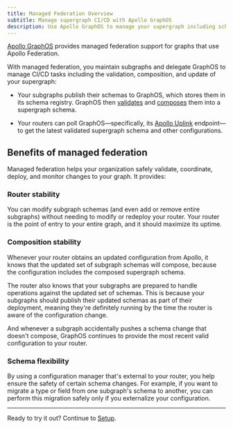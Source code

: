 ```yaml
---
title: Managed Federation Overview
subtitle: Manage supergraph CI/CD with Apollo GraphOS
description: Use Apollo GraphOS to manage your supergraph including schema validation, composition, and configuration.
---
```



[Apollo GraphOS](/graphos/) provides managed federation support for graphs that use Apollo Federation.

With managed federation, you maintain subgraphs and delegate GraphOS to manage CI/CD tasks including the validation, composition, and update of your supergraph:

* Your subgraphs publish their schemas to GraphOS, which stores them in its schema registry. GraphOS then [validates](./federated-schema-checks) and [composes](../federated-types/composition/) them into a supergraph schema. 

* Your routers can poll GraphOS&mdash;specifically, its [Apollo Uplink](./uplink) endpoint&mdash;to get the latest validated supergraph schema and other configurations.

<ManagedFederationDiagram />

## Benefits of managed federation

Managed federation helps your organization safely validate, coordinate, deploy, and monitor changes to your graph. It provides:

### Router stability

You can modify subgraph schemas (and even add or remove entire subgraphs) without needing to modify or redeploy your router. Your router is the point of entry to your entire graph, and it should maximize its uptime.

### Composition stability

Whenever your router obtains an updated configuration from Apollo, it knows that the updated set of subgraph schemas will compose, because the configuration includes the composed supergraph schema.

The router also knows that your subgraphs are prepared to handle operations against the updated set of schemas. This is because your subgraphs should publish their updated schemas as part of their deployment, meaning they're definitely running by the time the router is aware of the configuration change.

And whenever a subgraph accidentally pushes a schema change that doesn't compose, GraphOS continues to provide the most recent valid configuration to your router.

### Schema flexibility

By using a configuration manager that's external to your router, you help ensure the safety of certain schema changes. For example, if you want to migrate a type or field from one subgraph's schema to another, you can perform this migration safely only if you externalize your configuration.

<hr/>

Ready to try it out? Continue to [Setup](./setup/).
